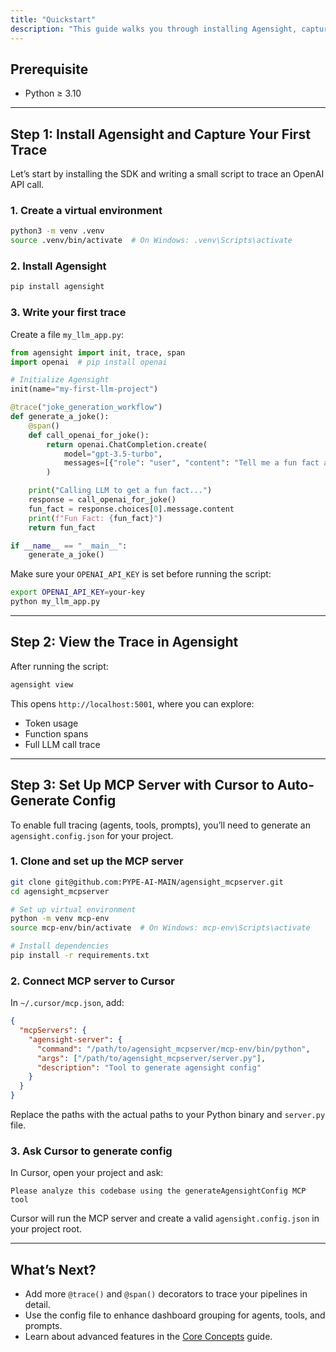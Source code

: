 ```yaml
---
title: "Quickstart"
description: "This guide walks you through installing Agensight, capturing your first LLM trace, and setting up the MCP server to auto-extract agents, tools, and prompts from your codebase."
---
```


## Prerequisite

- Python ≥ 3.10

---

## Step 1: Install Agensight and Capture Your First Trace

Let’s start by installing the SDK and writing a small script to trace an OpenAI API call.

### 1. Create a virtual environment

```bash
python3 -m venv .venv
source .venv/bin/activate  # On Windows: .venv\Scripts\activate
```

### 2. Install Agensight

```bash
pip install agensight
```

### 3. Write your first trace

Create a file `my_llm_app.py`:

```python
from agensight import init, trace, span
import openai  # pip install openai

# Initialize Agensight
init(name="my-first-llm-project")

@trace("joke_generation_workflow")
def generate_a_joke():
    @span()
    def call_openai_for_joke():
        return openai.ChatCompletion.create(
            model="gpt-3.5-turbo",
            messages=[{"role": "user", "content": "Tell me a fun fact about programming"}]
        )

    print("Calling LLM to get a fun fact...")
    response = call_openai_for_joke()
    fun_fact = response.choices[0].message.content
    print(f"Fun Fact: {fun_fact}")
    return fun_fact

if __name__ == "__main__":
    generate_a_joke()
```

Make sure your `OPENAI_API_KEY` is set before running the script:

```bash
export OPENAI_API_KEY=your-key
python my_llm_app.py
```

---

## Step 2: View the Trace in Agensight

After running the script:

```bash
agensight view
```

This opens `http://localhost:5001`, where you can explore:

- Token usage
- Function spans
- Full LLM call trace

---

## Step 3: Set Up MCP Server with Cursor to Auto-Generate Config

To enable full tracing (agents, tools, prompts), you’ll need to generate an `agensight.config.json` for your project.

### 1. Clone and set up the MCP server

```bash
git clone git@github.com:PYPE-AI-MAIN/agensight_mcpserver.git
cd agensight_mcpserver

# Set up virtual environment
python -m venv mcp-env
source mcp-env/bin/activate  # On Windows: mcp-env\Scripts\activate

# Install dependencies
pip install -r requirements.txt
```

### 2. Connect MCP server to Cursor

In `~/.cursor/mcp.json`, add:

```json
{
  "mcpServers": {
    "agensight-server": {
      "command": "/path/to/agensight_mcpserver/mcp-env/bin/python",
      "args": ["/path/to/agensight_mcpserver/server.py"],
      "description": "Tool to generate agensight config"
    }
  }
}
```

Replace the paths with the actual paths to your Python binary and `server.py` file.

### 3. Ask Cursor to generate config

In Cursor, open your project and ask:

```
Please analyze this codebase using the generateAgensightConfig MCP tool
```

Cursor will run the MCP server and create a valid `agensight.config.json` in your project root.

---

## What’s Next?

- Add more `@trace()` and `@span()` decorators to trace your pipelines in detail.
- Use the config file to enhance dashboard grouping for agents, tools, and prompts.
- Learn about advanced features in the [Core Concepts](./core-concepts/features-overview) guide.
